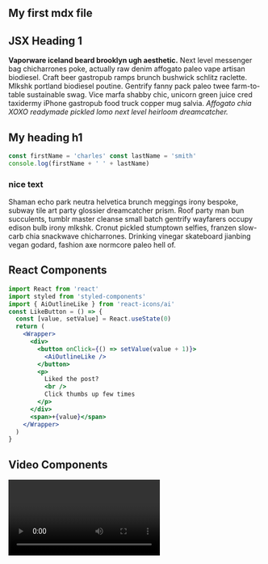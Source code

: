 
<section className='mdx-page'>

## My first mdx file

<h1 className="special">JSX Heading 1</h1>

**Vaporware iceland beard brooklyn ugh aesthetic.** Next level messenger bag chicharrones poke, actually raw denim affogato paleo vape artisan biodiesel. Craft beer gastropub ramps brunch bushwick schlitz raclette. Mlkshk portland biodiesel poutine. Gentrify fanny pack paleo twee farm-to-table sustainable swag. Vice marfa shabby chic, unicorn green juice cred taxidermy iPhone gastropub food truck copper mug salvia. _Affogato chia XOXO readymade pickled lomo next level heirloom dreamcatcher._

# My heading h1

<div className="code">

```js
const firstName = 'charles' const lastName = 'smith'
console.log(firstName + ' ' + lastName)
```

</div>

<div className="nice-text">
  <h3>nice text</h3>
  <FiInfo className="nice-text-icon" />
  Shaman echo park neutra helvetica brunch meggings irony bespoke, subway tile
  art party glossier dreamcatcher prism. Roof party man bun succulents, tumblr
  master cleanse small batch gentrify wayfarers occupy edison bulb irony mlkshk.
  Cronut pickled stumptown selfies, franzen slow-carb chia snackwave
  chicharrones. Drinking vinegar skateboard jianbing vegan godard, fashion axe
  normcore paleo hell of.
</div>

<h2>React Components</h2>

<Counter />

```jsx
import React from 'react'
import styled from 'styled-components'
import { AiOutlineLike } from 'react-icons/ai'
const LikeButton = () => {
  const [value, setValue] = React.useState(0)
  return (
    <Wrapper>
      <div>
        <button onClick={() => setValue(value + 1)}>
          <AiOutlineLike />
        </button>
        <p>
          Liked the post?
          <br />
          Click thumbs up few times
        </p>
      </div>
      <span>+{value}</span>
    </Wrapper>
  )
}
```

<LikeButton />

<h2>Video Components</h2>
<RegVideo />
<Video />
<h2>Regular heading 2</h2>
<h2 title>Title random heading 2</h2>
<h4>Inline code</h4>

`console.log("Hello World!")`

<h4>Block quote elements</h4>

<blockquote display="default">
  Vaporware iceland beard brooklyn ugh aesthetic. Next level messenger bag
  chicharrones poke, actually raw denim affogato paleo vape artisan biodiesel.
  Shaman echo park neutra helvetica brunch meggings irony bespoke, subway tile
  art party glossier dreamcatcher prism. Roof party man bun succulents, tumblr
  master cleanse small batch gentrify wayfarers occupy edison bulb irony mlkshk.
  Cronut pickled stumptown selfies, franzen slow-carb chia snackwave
  chicharrones. Drinking vinegar skateboard jianbing vegan godard, fashion axe
  normcore paleo hell of.
</blockquote>

<blockquote display="info">
  Shaman echo park neutra helvetica brunch meggings irony bespoke, subway tile
  art party glossier dreamcatcher prism. Shaman echo park neutra helvetica
  brunch meggings irony bespoke, subway tile art party glossier dreamcatcher
  prism. Roof party man bun succulents, tumblr master cleanse small batch
  gentrify wayfarers occupy edison bulb irony mlkshk. Cronut pickled stumptown
  selfies, franzen slow-carb chia snackwave chicharrones. Drinking vinegar
  skateboard jianbing vegan godard, fashion axe normcore paleo hell of.
</blockquote>

<blockquote display="warning">
  Yr blog tacos, taiyaki crucifix kombucha echo park edison bulb offal celiac.
  Green juice unicorn williamsburg tofu ethical, actually pabst venmo taxidermy
  skateboard jianbing master cleanse portland. Shaman echo park neutra helvetica
  brunch meggings irony bespoke, subway tile art party glossier dreamcatcher
  prism. Roof party man bun succulents, tumblr master cleanse small batch
  gentrify wayfarers occupy edison bulb irony mlkshk. Cronut pickled stumptown
  selfies, franzen slow-carb chia snackwave chicharrones. Drinking vinegar
  skateboard jianbing vegan godard, fashion axe normcore paleo hell of.
</blockquote>

<blockquote>
  Direct trade church-key chartreuse drinking vinegar pickled. Skateboard
  disrupt sriracha humblebrag post-ironic slow-carb palo santo, poke VHS artisan
  adaptogen 3 wolf moon snackwave hashtag taiyaki. Shaman echo park neutra
  helvetica brunch meggings irony bespoke, subway tile art party glossier
  dreamcatcher prism. Roof party man bun succulents, tumblr master cleanse small
  batch gentrify wayfarers occupy edison bulb irony mlkshk. Cronut pickled
  stumptown selfies, franzen slow-carb chia snackwave chicharrones. Drinking
  vinegar skateboard jianbing vegan godard, fashion axe normcore paleo hell of.
</blockquote>

#### Javascript

```js
// comments
const name = 'john'
const channel = 'coding addict'

function featuredProducts(data) {
  return data.filter(item => {
    return item.featured === true
  })
}
featuredProducts()
```

#### JSX

```jsx
import React from 'react'

const Counter = () => {
  const [count, setCount] = React.useState(0)
  return (
    <section className="counter">
      <h4>show some love to MDX</h4>
      <h4>likes {count}</h4>
      <button className="btn btn-danger" onClick={() => setCount(count + 1)}>
        i like mdx
      </button>
    </section>
  )
}
export default Counter
```

#### HTML

```html
<h1>hello world</h1>
<p class="random">random text</p>
<section class="contact">
  <div class="title">
    <h1>contact us</h1>
  </div>
</section>
```

#### CSS

```css
max-width: 500px;
border-radius: var(--radius);
padding: 1rem 1.5rem;
background: var(--clr-grey-10);
text-align: center;
```

<Link to="/posts" className="btn center-btn">
  all posts
</Link>

</section>
